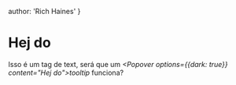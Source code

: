   author: 'Rich Haines'
}


# Hej do

Isso é um tag de text, será que um *<Popover options={{dark: true}} content="Hej do">tooltip</Popover>* funciona?